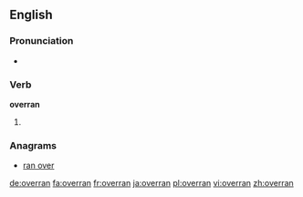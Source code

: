 ==English==

===Pronunciation===
* {{a|US}} {{IPA|/oʊ.vɚ.ɹan/|lang=en}}

===Verb===
'''overran'''

# {{en-simple past of|overrun}}

===Anagrams===
* [[ran over#English|ran over]]

[[de:overran]]
[[fa:overran]]
[[fr:overran]]
[[ja:overran]]
[[pl:overran]]
[[vi:overran]]
[[zh:overran]]